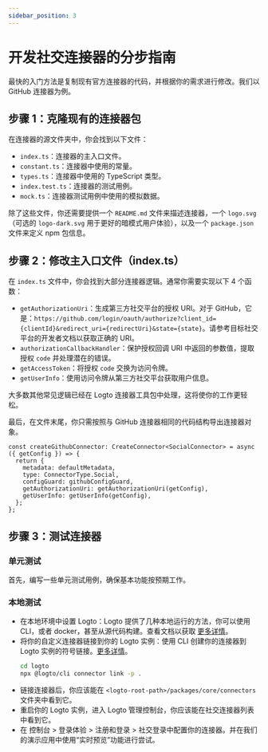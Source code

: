```yaml
---
sidebar_position: 3
---
```


# 开发社交连接器的分步指南

最快的入门方法是复制现有官方连接器的代码，并根据你的需求进行修改。我们以 GitHub 连接器为例。

## 步骤 1：克隆现有的连接器包

在连接器的源文件夹中，你会找到以下文件：

- `index.ts`：连接器的主入口文件。
- `constant.ts`：连接器中使用的常量。
- `types.ts`：连接器中使用的 TypeScript 类型。
- `index.test.ts`：连接器的测试用例。
- `mock.ts`：连接器测试用例中使用的模拟数据。

除了这些文件，你还需要提供一个 `README.md` 文件来描述连接器，一个 `logo.svg`（可选的 `logo-dark.svg` 用于更好的暗模式用户体验），以及一个 `package.json` 文件来定义 npm 包信息。

## 步骤 2：修改主入口文件（index.ts）

在 `index.ts` 文件中，你会找到大部分连接器逻辑。通常你需要实现以下 4 个函数：

- `getAuthorizationUri`：生成第三方社交平台的授权 URI。对于 GitHub，它是：`https://github.com/login/oauth/authorize?client_id={clientId}&redirect_uri={redirectUri}&state={state}`。请参考目标社交平台的开发者文档以获取正确的 URI。
- `authorizationCallbackHandler`：保护授权回调 URI 中返回的参数值，提取授权 `code` 并处理潜在的错误。
- `getAccessToken`：将授权 `code` 交换为访问令牌。
- `getUserInfo`：使用访问令牌从第三方社交平台获取用户信息。

大多数其他常见逻辑已经在 Logto 连接器工具包中处理，这将使你的工作更轻松。

最后，在文件末尾，你只需按照与 GitHub 连接器相同的代码结构导出连接器对象。

```tsx
const createGithubConnector: CreateConnector<SocialConnector> = async ({ getConfig }) => {
  return {
    metadata: defaultMetadata,
    type: ConnectorType.Social,
    configGuard: githubConfigGuard,
    getAuthorizationUri: getAuthorizationUri(getConfig),
    getUserInfo: getUserInfo(getConfig),
  };
};
```

## 步骤 3：测试连接器

### 单元测试

首先，编写一些单元测试用例，确保基本功能按预期工作。

### 本地测试

- 在本地环境中设置 Logto：Logto 提供了几种本地运行的方法，你可以使用 CLI，或者 docker，甚至从源代码构建。查看文档以获取 [更多详情](/logto-oss/using-cli/install-logto/)。
- 将你的自定义连接器链接到你的 Logto 实例：使用 CLI 创建你的连接器到 Logto 实例的符号链接。[更多详情](/logto-oss/using-cli/manage-connectors/#link-local-connectors)。
  ```bash
  cd logto
  npx @logto/cli connector link -p .
  ```
- 链接连接器后，你应该能在 `<logto-root-path>/packages/core/connectors` 文件夹中看到它。
- 重启你的 Logto 实例，进入 Logto 管理控制台，你应该能在社交连接器列表中看到它。
- 在 <CloudLink to="/sign-in-experience/sign-up-and-sign-in">控制台 > 登录体验 > 注册和登录</CloudLink> > 社交登录中配置你的连接器。并在我们的演示应用中使用“实时预览”功能进行尝试。
